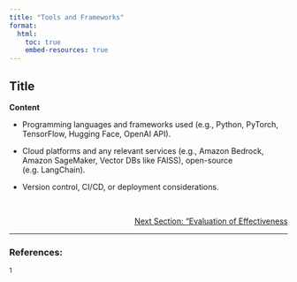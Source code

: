 ```yaml
---
title: "Tools and Frameworks"
format:
  html:
    toc: true
    embed-resources: true
---
```


## Title
**Content**

- Programming languages and frameworks used (e.g., Python, PyTorch, TensorFlow, Hugging Face, OpenAI API).

- Cloud platforms and any relevant services (e.g., Amazon Bedrock, Amazon SageMaker, Vector DBs like FAISS), open-source (e.g. LangChain).

- Version control, CI/CD, or deployment considerations.



<br>
<!-- Reference to next section -->
<div style="text-align: right; font-size: 14px;">
  <a href="2_data.html">Next Section: "Evaluation of Effectiveness</a>
</div>

---

### References:

${^1}$